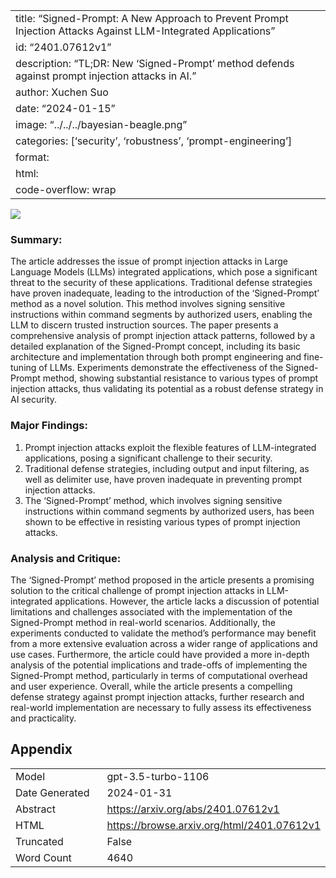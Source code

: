 
---
title: "Signed-Prompt: A New Approach to Prevent Prompt Injection Attacks Against LLM-Integrated Applications"
id: "2401.07612v1"
description: "TL;DR: New 'Signed-Prompt' method defends against prompt injection attacks in AI."
author: Xuchen Suo
date: "2024-01-15"
image: "../../../bayesian-beagle.png"
categories: ['security', 'robustness', 'prompt-engineering']
format:
  html:
    code-overflow: wrap
---

![](None)

### **Summary:**
The article addresses the issue of prompt injection attacks in Large Language Models (LLMs) integrated applications, which pose a significant threat to the security of these applications. Traditional defense strategies have proven inadequate, leading to the introduction of the 'Signed-Prompt' method as a novel solution. This method involves signing sensitive instructions within command segments by authorized users, enabling the LLM to discern trusted instruction sources. The paper presents a comprehensive analysis of prompt injection attack patterns, followed by a detailed explanation of the Signed-Prompt concept, including its basic architecture and implementation through both prompt engineering and fine-tuning of LLMs. Experiments demonstrate the effectiveness of the Signed-Prompt method, showing substantial resistance to various types of prompt injection attacks, thus validating its potential as a robust defense strategy in AI security.

### Major Findings:
1. Prompt injection attacks exploit the flexible features of LLM-integrated applications, posing a significant challenge to their security.
2. Traditional defense strategies, including output and input filtering, as well as delimiter use, have proven inadequate in preventing prompt injection attacks.
3. The 'Signed-Prompt' method, which involves signing sensitive instructions within command segments by authorized users, has been shown to be effective in resisting various types of prompt injection attacks.

### Analysis and Critique:
The 'Signed-Prompt' method proposed in the article presents a promising solution to the critical challenge of prompt injection attacks in LLM-integrated applications. However, the article lacks a discussion of potential limitations and challenges associated with the implementation of the Signed-Prompt method in real-world scenarios. Additionally, the experiments conducted to validate the method's performance may benefit from a more extensive evaluation across a wider range of applications and use cases. Furthermore, the article could have provided a more in-depth analysis of the potential implications and trade-offs of implementing the Signed-Prompt method, particularly in terms of computational overhead and user experience. Overall, while the article presents a compelling defense strategy against prompt injection attacks, further research and real-world implementation are necessary to fully assess its effectiveness and practicality.

## Appendix

|          |          |
|----------|----------|
| Model     | gpt-3.5-turbo-1106       |
| Date Generated     | 2024-01-31       |
| Abstract | [https://arxiv.org/abs/2401.07612v1](https://arxiv.org/abs/2401.07612v1)        |
| HTML     | [https://browse.arxiv.org/html/2401.07612v1](https://browse.arxiv.org/html/2401.07612v1)       |
| Truncated       | False       |
| Word Count       | 4640       |